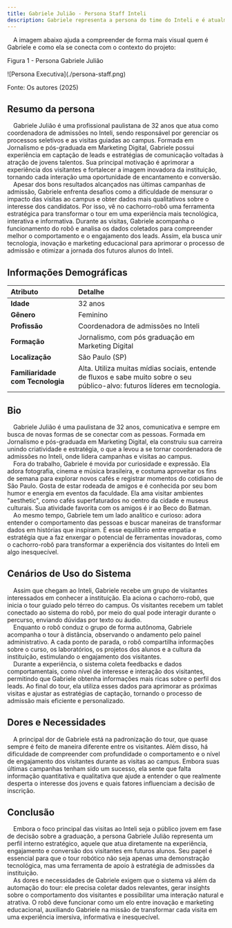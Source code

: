 ```yaml
---
title: Gabriele Julião - Persona Staff Inteli
description: Gabriele representa a persona do time do Inteli e é atualmente responsável pela condução dos tours com os alunos. Com ampla experiência em marketing e captação de leads, foi a principal responsável pelas campanhas dos dois últimos processos seletivos da instituição, alcançando excelentes resultados em atração e conversão de candidatos. 
---
```


&emsp;A imagem abaixo ajuda a compreender de forma mais visual quem é Gabriele e como ela se conecta com o contexto do projeto: 

<p style={{ textAlign: "center" }}>Figura 1 - Persona Gabriele Julião</p>
<div style={{ margin: 25 }}>
  <div style={{ textAlign: "center" }}>
    ![Persona Executiva](./persona-staff.png)
  </div>
</div>
<p style={{ textAlign: "center" }}>Fonte: Os autores (2025)</p>

## Resumo da persona

&emsp;Gabriele Julião é uma profissional paulistana de 32 anos que atua como coordenadora de admissões no Inteli, sendo responsável por gerenciar os processos seletivos e as visitas guiadas ao campus. Formada em Jornalismo e pós-graduada em Marketing Digital, Gabriele possui experiência em captação de leads e estratégias de comunicação voltadas à atração de jovens talentos. Sua principal motivação é aprimorar a experiência dos visitantes e fortalecer a imagem inovadora da instituição, tornando cada interação uma oportunidade de encantamento e conversão. <br/>
&emsp;Apesar dos bons resultados alcançados nas últimas campanhas de admissão, Gabriele enfrenta desafios como a dificuldade de mensurar o impacto das visitas ao campus e obter dados mais qualitativos sobre o interesse dos candidatos. Por isso, vê no cachorro-robô uma ferramenta estratégica para transformar o tour em uma experiência mais tecnológica, interativa e informativa. Durante as visitas, Gabriele acompanha o funcionamento do robô e analisa os dados coletados para compreender melhor o comportamento e o engajamento dos leads. Assim, ela busca unir tecnologia, inovação e marketing educacional para aprimorar o processo de admissão e otimizar a jornada dos futuros alunos do Inteli.

## Informações Demográficas

| Atributo                         | Detalhe                                            |
| :------------------------------- | :------------------------------------------------- |
| **Idade**                        | 32 anos                                            |
| **Gênero**                       | Feminino                                          |
| **Profissão**                    | Coordenadora de admissões no Inteli               |
| **Formação**                     | Jornalismo, com pós graduação em Marketing Digital                          |
| **Localização**                  | São Paulo (SP)                                     |
| **Familiaridade com Tecnologia** | Alta. Utiliza muitas mídias sociais, entende de fluxos e sabe muito sobre o seu público-alvo: futuros líderes em tecnologia. |

## Bio

&emsp;Gabriele Julião é uma paulistana de 32 anos, comunicativa e sempre em busca de novas formas de se conectar com as pessoas. Formada em Jornalismo e pós-graduada em Marketing Digital, ela construiu sua carreira unindo criatividade e estratégia, o que a levou a se tornar coordenadora de admissões no Inteli, onde lidera campanhas e visitas ao campus. <br/>
&emsp;Fora do trabalho, Gabriele é movida por curiosidade e expressão. Ela adora fotografia, cinema e música brasileira, e costuma aproveitar os fins de semana para explorar novos cafés e registrar momentos do cotidiano de São Paulo. Gosta de estar rodeada de amigos e é conhecida por seu bom humor e energia em eventos da faculdade. Ela ama visitar ambientes "aesthetic", como cafés superfaturados no centro da cidade e museus culturais. Sua atividade favorita com os amigos é ir ao Beco do Batman. <br/>
&emsp;Ao mesmo tempo, Gabriele tem um lado analítico e curioso: adora entender o comportamento das pessoas e buscar maneiras de transformar dados em histórias que inspiram. É esse equilíbrio entre empatia e estratégia que a faz enxergar o potencial de ferramentas inovadoras, como o cachorro-robô para transformar a experiência dos visitantes do Inteli em algo inesquecível.

## Cenários de Uso do Sistema

&emsp;Assim que chegam ao Inteli, Gabriele recebe um grupo de visitantes interessados em conhecer a instituição. Ela aciona o cachorro-robô, que inicia o tour guiado pelo térreo do campus. Os visitantes recebem um tablet conectado ao sistema do robô, por meio do qual pode interagir durante o percurso, enviando dúvidas por texto ou áudio. <br/>
&emsp;Enquanto o robô conduz o grupo de forma autônoma, Gabriele acompanha o tour à distância, observando o andamento pelo painel administrativo. A cada ponto de parada, o robô compartilha informações sobre o curso, os laboratórios, os projetos dos alunos e a cultura da instituição, estimulando o engajamento dos visitantes. <br/>
&emsp;Durante a experiência, o sistema coleta feedbacks e dados comportamentais, como nível de interesse e interação dos visitantes, permitindo que Gabriele obtenha informações mais ricas sobre o perfil dos leads. Ao final do tour, ela utiliza esses dados para aprimorar as próximas visitas e ajustar as estratégias de captação, tornando o processo de admissão mais eficiente e personalizado.


## Dores e Necessidades

&emsp;A principal dor de Gabriele está na padronização do tour, que quase sempre é feito de maneira diferente entre os visitantes. Além disso, há dificuldade de compreender com profundidade o comportamento e o nível de engajamento dos visitantes durante as visitas ao campus. Embora suas últimas campanhas tenham sido um sucesso, ela sente que falta informação quantitativa e qualitativa que ajude a entender o que realmente desperta o interesse dos jovens e quais fatores influenciam a decisão de inscrição. 

## Conclusão
&emsp;Embora o foco principal das visitas ao Inteli seja o público jovem em fase de decisão sobre a graduação, a persona Gabriele Julião representa um perfil interno estratégico, aquele que atua diretamente na experiência, engajamento e conversão dos visitantes em futuros alunos. Seu papel é essencial para que o tour robótico não seja apenas uma demonstração tecnológica, mas uma ferramenta de apoio à estratégia de admissões da instituição. <br/> 
&emsp;As dores e necessidades de Gabriele exigem que o sistema vá além da automação do tour: ele precisa coletar dados relevantes, gerar insights sobre o comportamento dos visitantes e possibilitar uma interação natural e atrativa. O robô deve funcionar como um elo entre inovação e marketing educacional, auxiliando Gabriele na missão de transformar cada visita em uma experiência imersiva, informativa e inesquecível.


